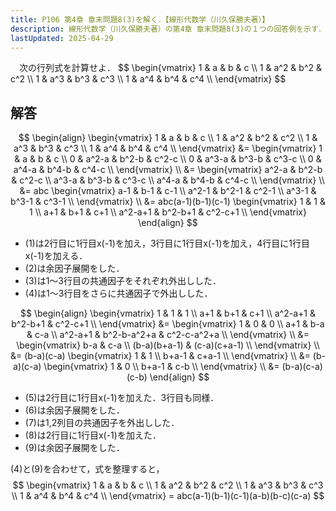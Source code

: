 ```yaml
---
title: P106 第4章 章末問題8(3)を解く．【線形代数学（川久保勝夫著）】
description: 線形代数学（川久保勝夫著）の第4章 章末問題8(3)の１つの回答例を示す．巻末の解答に途中計算がなく，不親切なので記しておく．
lastUpdated: 2025-04-29
---
```



<Card title="問題8(3)">
　次の行列式を計算せよ．
$$
\begin{vmatrix}
1 & a & b & c \\
1 & a^2 & b^2 & c^2 \\
1 & a^3 & b^3 & c^3 \\
1 & a^4 & b^4 & c^4 \\
\end{vmatrix}
$$
</Card>

## 解答

$$
\begin{align}
\begin{vmatrix}
1 & a & b & c \\
1 & a^2 & b^2 & c^2 \\
1 & a^3 & b^3 & c^3 \\
1 & a^4 & b^4 & c^4 \\
\end{vmatrix}
&=
\begin{vmatrix}
1 & a & b & c \\
0 & a^2-a & b^2-b & c^2-c \\
0 & a^3-a & b^3-b & c^3-c \\
0 & a^4-a & b^4-b & c^4-c \\
\end{vmatrix} \\
&=
\begin{vmatrix}
a^2-a & b^2-b & c^2-c \\
a^3-a & b^3-b & c^3-c \\
a^4-a & b^4-b & c^4-c \\
\end{vmatrix} \\
&=
abc
\begin{vmatrix}
a-1 & b-1 & c-1 \\
a^2-1 & b^2-1 & c^2-1 \\
a^3-1 & b^3-1 & c^3-1 \\
\end{vmatrix} \\
&=
abc(a-1)(b-1)(c-1)
\begin{vmatrix}
1 & 1 & 1 \\
a+1 & b+1 & c+1 \\
a^2-a+1 & b^2-b+1 & c^2-c+1 \\
\end{vmatrix}
\end{align}
$$

- (1)は2行目に1行目x(-1)を加え，3行目に1行目x(-1)を加え，4行目に1行目x(-1)を加える．
- (2)は余因子展開をした．
- (3)は1〜3行目の共通因子をそれぞれ外出しした．
- (4)は1〜3行目をさらに共通因子で外出しした．

$$
\begin{align}
\begin{vmatrix}
1 & 1 & 1 \\
a+1 & b+1 & c+1 \\
a^2-a+1 & b^2-b+1 & c^2-c+1 \\
\end{vmatrix}
&=
\begin{vmatrix}
1 & 0 & 0 \\
a+1 & b-a & c-a \\
a^2-a+1 & b^2-b-a^2+a & c^2-c-a^2+a \\
\end{vmatrix} \\
&=
\begin{vmatrix}
b-a & c-a \\
(b-a)(b+a-1) & (c-a)(c+a-1) \\
\end{vmatrix} \\
&=
(b-a)(c-a)
\begin{vmatrix}
1 & 1 \\
b+a-1 & c+a-1 \\
\end{vmatrix} \\
&=
(b-a)(c-a)
\begin{vmatrix}
1 & 0 \\
b+a-1 & c-b \\
\end{vmatrix} \\
&=
(b-a)(c-a)(c-b)
\end{align}
$$

- (5)は2行目に1行目x(-1)を加えた．3行目も同様．
- (6)は余因子展開をした．
- (7)は1,2列目の共通因子を外出しした．
- (8)は2行目に1行目x(-1)を加えた．
- (9)は余因子展開をした．

(4)と(9)を合わせて，式を整理すると，
$$
\begin{vmatrix}
1 & a & b & c \\
1 & a^2 & b^2 & c^2 \\
1 & a^3 & b^3 & c^3 \\
1 & a^4 & b^4 & c^4 \\
\end{vmatrix}
= abc(a-1)(b-1)(c-1)(a-b)(b-c)(c-a)
$$